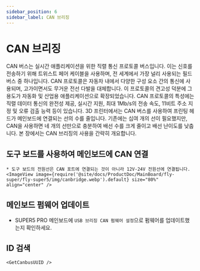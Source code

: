 ```yaml
---
sidebar_position: 6
sidebar_label: CAN 브리징
---
```



# CAN 브리징

CAN 버스는 실시간 애플리케이션을 위한 직렬 통신 프로토콜 버스입니다. 이는 신호를 전송하기 위해 트위스트 페어 케이블을 사용하며, 전 세계에서 가장 널리 사용되는 필드 버스 중 하나입니다. CAN 프로토콜은 자동차 내에서 다양한 구성 요소 간의 통신에 사용되며, 고가이면서도 무거운 전선 다발을 대체합니다. 이 프로토콜의 견고성 덕분에 그 용도가 자동화 및 산업용 애플리케이션으로 확장되었습니다. CAN 프로토콜의 특성에는 직렬 데이터 통신의 완전성 제공, 실시간 지원, 최대 1Mb/s의 전송 속도, 11비트 주소 지정 및 오류 검출 능력 등이 있습니다.
3D 프린터에서는 CAN 버스를 사용하여 프린팅 헤드가 메인보드에 연결되는 선의 수를 줄입니다. 기존에는 십여 개의 선이 필요했지만, CAN을 사용하면 네 개의 선만으로 충분하여 배선 수를 크게 줄이고 배선 난이도를 낮춥니다.
본 장에서는 CAN 브리징의 사용을 간략히 개요합니다.

## 도구 보드를 사용하여 메인보드에 CAN 연결

    * 도구 보드의 전원선은 CAN 포트에 연결되는 것이 아니라 12V-24V 전원선에 연결됩니다.
    <ImageView image={require('@site/docs/ProductDoc/MainBoard/fly-super/fly-super5/img/canbridge.webp').default} size="80%" align="center" />

## 메인보드 펌웨어 업데이트

* SUPER5 PRO 메인보드에 `USB 브리징 CAN 펌웨어 설정`으로 펌웨어를 업데이트했는지 확인하세요.

## ID 검색

    <GetCanbusUUID />